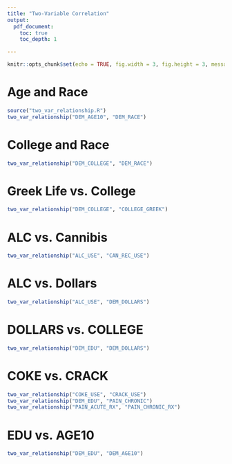 ```yaml
---
title: "Two-Variable Correlation"
output:
  pdf_document:
    toc: true
    toc_depth: 1

---
```


```r
knitr::opts_chunk$set(echo = TRUE, fig.width = 3, fig.height = 3, message = FALSE) 
```

# Age and Race

```r
source("two_var_relationship.R")
two_var_relationship("DEM_AGE10", "DEM_RACE")
```

\pagebreak

# College and Race
```r
two_var_relationship("DEM_COLLEGE", "DEM_RACE")
```

\pagebreak

# Greek Life vs. College
```r
two_var_relationship("DEM_COLLEGE", "COLLEGE_GREEK")
```

\pagebreak

# ALC vs. Cannibis
```r
two_var_relationship("ALC_USE", "CAN_REC_USE")
```

\pagebreak

# ALC vs. Dollars
```r
two_var_relationship("ALC_USE", "DEM_DOLLARS")
```

# DOLLARS vs. COLLEGE
```r
two_var_relationship("DEM_EDU", "DEM_DOLLARS")
```

# COKE vs. CRACK
```r
two_var_relationship("COKE_USE", "CRACK_USE")
two_var_relationship("DEM_EDU", "PAIN_CHRONIC")
two_var_relationship("PAIN_ACUTE_RX", "PAIN_CHRONIC_RX")
```

# EDU vs. AGE10

```r
two_var_relationship("DEM_EDU", "DEM_AGE10")
```
